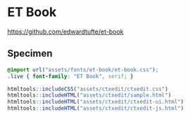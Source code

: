 # ET Book {-}

<https://github.com/edwardtufte/et-book>

## Specimen {-}

```css
@import url("assets/fonts/et-book/et-book.css");
.live { font-family: "ET Book", serif; }
```

```r
htmltools::includeCSS("assets/ctxedit/ctxedit.css")
htmltools::includeHTML("assets/ctxedit/sample.html")
htmltools::includeHTML("assets/ctxedit/ctxedit-ui.html")
htmltools::includeHTML("assets/ctxedit/ctxedit-js.html")
```
